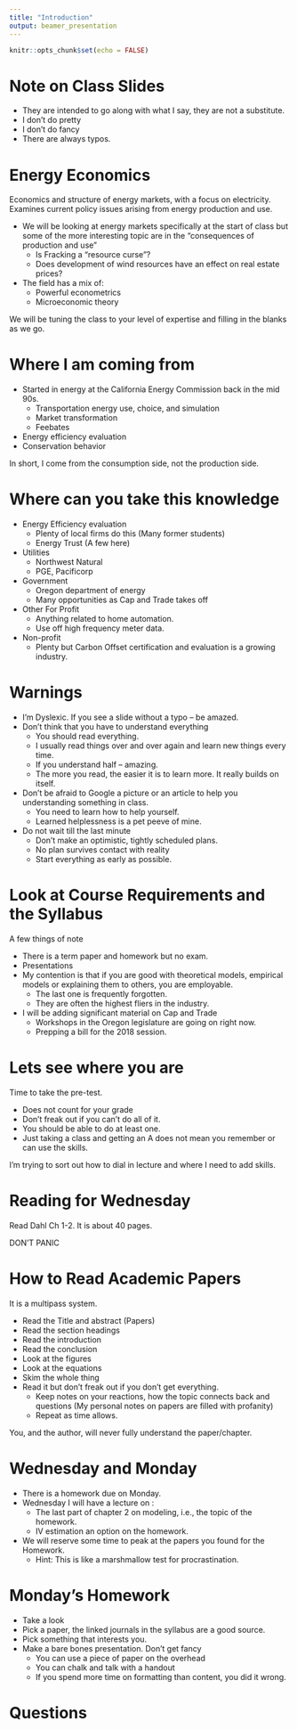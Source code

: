 ```yaml
---
title: "Introduction"
output: beamer_presentation
---
```


```r
knitr::opts_chunk$set(echo = FALSE)
```

# Note on Class Slides

+ They are intended to go along with what I say, they are not a substitute.
+ I don't do pretty
+ I don't do fancy
+ There are always typos.

# Energy Economics

Economics and structure of energy markets, with a focus on electricity. Examines current policy issues arising from energy production and use.

+ We will be looking at energy markets specifically at the start of class but some of the more interesting topic are in the "consequences of production and use"
    + Is Fracking a "resource curse"?
    + Does development of wind resources have an effect on real estate prices?
+ The field has a mix of:
    + Powerful econometrics
    + Microeconomic theory
    
We will be tuning the class to your level of expertise and filling in the blanks as we go.

# Where I am coming from

+ Started in energy at the California Energy Commission back in the mid 90s.
    + Transportation energy use, choice, and simulation
    + Market transformation
    + Feebates
+ Energy efficiency evaluation
+ Conservation behavior

In short, I come from the consumption side, not the production side.

# Where can you take this knowledge

+ Energy Efficiency evaluation 
    + Plenty of local firms do this (Many former students)
    + Energy Trust (A few here)
+ Utilities
    + Northwest Natural 
    + PGE, Pacificorp
+ Government
    + Oregon department of energy
    + Many opportunities as Cap and Trade takes off
+ Other For Profit
    + Anything related to home automation.
    + Use off high frequency meter data.
+ Non-profit
    + Plenty but Carbon  Offset certification and evaluation is a growing industry.
    
# Warnings

+ I'm Dyslexic.  If you see a slide without a typo -- be amazed.
+ Don't think that you have to understand everything
    + You should read everything.
    + I usually read things over and over again and learn new things every time.
    + If you understand half -- amazing.
    + The more you read, the easier it is to learn more.  It really builds on itself.
+ Don't be afraid to Google a picture or an article to help you understanding something in class.
    + You need to learn how to help yourself.
    + Learned helplessness is a pet peeve of  mine.
+ Do not wait till the last minute  
    + Don't make an optimistic, tightly scheduled plans.
    + No plan survives contact with reality
    + Start everything as early as possible.

# Look at Course Requirements and the Syllabus

A few things of note

+ There is a term paper and homework but no exam.
+ Presentations
+ My contention is that if you are good with theoretical models, empirical models or explaining them to others, you are employable.
    + The last one is frequently forgotten.
    + They are often the highest fliers in the industry.
+ I will be adding significant material on Cap and Trade
    + Workshops in the Oregon legislature are going on right now.
    + Prepping a bill for the 2018 session.

# Lets see where you are

Time to take the pre-test.

+ Does not count for your grade
+ Don't freak out if you can't do all of it.
+ You should be able to do at least one.
+ Just taking a class and getting an A does not mean you remember or can use the skills.

I'm trying to sort out how to dial in lecture and where I need to add skills.  

# Reading for Wednesday

Read Dahl Ch 1-2.  It is about 40 pages.

DON'T PANIC

# How to Read Academic Papers

It is a multipass system.

+ Read the Title and abstract (Papers)
+ Read the section headings
+ Read the introduction
+ Read the conclusion
+ Look at the figures
+ Look at the equations
+ Skim the whole thing
+ Read it but don't freak out if you don't get everything.
    + Keep notes on your reactions, how the topic connects back and questions (My personal notes on papers are filled with profanity)
    + Repeat as time allows.

You, and the author, will never fully understand the paper/chapter.

# Wednesday and Monday

+ There is a homework due on Monday.
+ Wednesday I will have a lecture on :
    + The last part of chapter 2 on modeling, i.e., the topic of the homework.
    + IV estimation an option on the homework.
+ We will reserve some time to peak at the papers you found for the Homework.
    + Hint: This is like a marshmallow test for procrastination.

# Monday's Homework

+ Take a look 
+ Pick a paper, the linked journals in the syllabus are a good source.
+ Pick something that interests you.
+ Make a bare bones presentation.  Don't get fancy
    + You can use a piece of paper on the overhead
    + You can chalk and talk with a handout
    + If you spend more time on formatting than content, you did it wrong.

# Questions    
